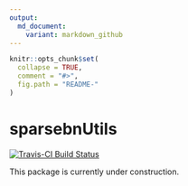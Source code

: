 ```yaml
---
output:
  md_document:
    variant: markdown_github
---
```


```r
knitr::opts_chunk$set(
  collapse = TRUE,
  comment = "#>",
  fig.path = "README-"
)
```

# sparsebnUtils

[![Travis-CI Build Status](https://travis-ci.org/itsrainingdata/sparsebnUtils.svg?branch=master)](https://travis-ci.org/itsrainingdata/sparsebnUtils)

This package is currently under construction.
